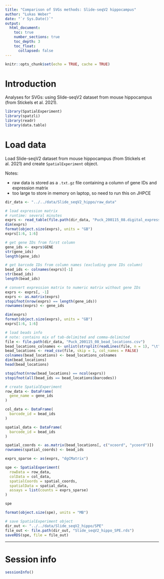```yaml
---
title: "Comparison of SVGs methods: Slide-seqV2 hippocampus"
author: "Lukas Weber"
date: "`r Sys.Date()`"
output:
  html_document:
    toc: true
    number_sections: true
    toc_depth: 3
    toc_float:
      collapsed: false
---
```


```r
knitr::opts_chunk$set(echo = TRUE, cache = TRUE)
```


# Introduction

Analyses for SVGs: using Slide-seqV2 dataset from mouse hippocampus (from Stickels et al. 2021).

```r
library(SpatialExperiment)
library(spatzli)
library(readr)
library(data.table)
```


# Load data

Load Slide-seqV2 dataset from mouse hippocampus (from Stickels et al. 2021) and create `SpatialExperiment` object.

Notes:

- raw data is stored as a `.txt.gz` file containing a column of gene IDs and expression matrix
- too large to store in memory on laptop, so need to run this on JHPCE


```r
dir_data <- "../../data/Slide_seqV2_hippo/raw_data"

# load expression matrix
# runtime: several minutes
exprs <- read_table(file.path(dir_data, "Puck_200115_08.digital_expression.txt.gz"))
dim(exprs)
format(object.size(exprs), units = "GB")
exprs[1:6, 1:6]

# get gene IDs from first column
gene_ids <- exprs$GENE
str(gene_ids)
length(gene_ids)

# get barcode IDs from column names (excluding gene IDs column)
bead_ids <- colnames(exprs)[-1]
str(bead_ids)
length(bead_ids)

# convert expression matrix to numeric matrix without gene IDs
exprs <- exprs[, -1]
exprs <- as.matrix(exprs)
stopifnot(nrow(exprs) == length(gene_ids))
rownames(exprs) <- gene_ids

dim(exprs)
format(object.size(exprs), units = "GB")
exprs[1:6, 1:6]
```

```r
# load beads info
# note: contains mix of tab-delimited and comma-delimited
file <- file.path(dir_data, "Puck_200115_08_bead_locations.csv")
bead_locations_colnames <- unlist(strsplit(readLines(file, n = 1), "\t"))
bead_locations <- read_csv(file, skip = 1, col_names = FALSE)
colnames(bead_locations) <- bead_locations_colnames
dim(bead_locations)
head(bead_locations)

stopifnot(nrow(bead_locations) == ncol(exprs))
stopifnot(all(bead_ids == bead_locations$barcodes))
```

```r
# create SpatialExperiment
row_data <- DataFrame(
  gene_name = gene_ids
)

col_data <- DataFrame(
  barcode_id = bead_ids
)

spatial_data <- DataFrame(
  barcode_id = bead_ids
)

spatial_coords <- as.matrix(bead_locations[, c("xcoord", "ycoord")])
rownames(spatial_coords) <- bead_ids

exprs_sparse <- as(exprs, "dgCMatrix")

spe <- SpatialExperiment(
  rowData = row_data, 
  colData = col_data, 
  spatialCoords = spatial_coords, 
  spatialData = spatial_data, 
  assays = list(counts = exprs_sparse)
)

spe

format(object.size(spe), units = "MB")
```

```r
# save SpatialExperiment object
dir_out <- "../../data/Slide_seqV2_hippo/SPE"
file_out <- file.path(dir_out, "Slide_seqV2_hippo_SPE.rds")
saveRDS(spe, file = file_out)
```


---

# Session info

```r
sessionInfo()
```

